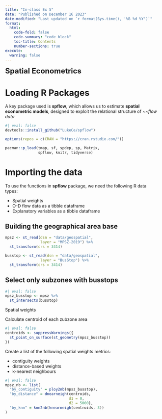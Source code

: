 ```yaml
---
title: "In-class Ex 5"
date: "Published on December 16 2023"
date-modified: "Last updated on `r format(Sys.time(), '%B %d %Y')`"
format:
  html:
    code-fold: false
    code-summary: "code block"
    toc-title: Contents
    number-sections: true
execute: 
  warning: false
---
```


<font size = "5">**Spatial Econometrics**</font>

# Loading R Packages

A key package used is **spflow**, which allows us to estimate **spatial econometric models**, designed to exploit the relational structure of *~~flow data*

```r
#| eval: false
devtools::install_github("LukeCe/spflow")
```


```r
options(repos = c(CRAN = "https://cran.rstudio.com/"))

pacman::p_load(tmap, sf, spdep, sp, Matrix,
               spflow, knitr, tidyverse)
```


# Importing the data

To use the functions in **spflow** package, we need the following R data types:  

-   Spatial weights
-   O-D flow data as a tibble dataframe 
-   Explanatory variables as a tibble dataframe

::: panel-tabset 

## **Building the geographical area base**

```r
mpsz <- st_read(dsn = "data/geospatial",
                layer = "MPSZ-2019") %>%
  st_transform(crs = 3414)
```

```r
busstop <- st_read(dsn = "data/geospatial",
                layer = "BusStop") %>%
  st_transform(crs = 3414)
```

## Select only subzones with busstops

```r
#| eval: false
mpsz_busstop <- mpsz %>%
  st_intersects(busstop)
```


:::

Spatial weights

Calculate centroid of each zubzone area

```r
#| eval: false
centroids <- suppressWarnings({
  st_point_on_surface(st_geometry(mpsz_busstop))
})
```

Create a list of the following spatial weights metrics:

-   contiguity weights
-   distance-based weights
-   k-nearest neighbours

```r
#| eval: false
mpsz_nb <- list(
  "by_contiguity" = ploy2nb(mpsz_busstop),
  "by_distance" = dnearneigh(centroids,
                             d1 = 0,
                             d2 = 5000),
  "by_knn" = knn2nb(knearneigh(centroids, 3))
)
```

